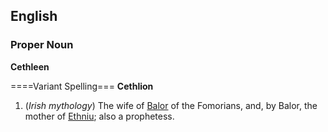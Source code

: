 ==English==

===Proper Noun===
{{Wikipedia}}
'''Cethleen'''

====Variant Spelling===
'''Cethlion'''

#(''Irish mythology'') The wife of [[Balor]] of the Fomorians, and, by Balor, the mother of [[Ethniu]]; also a prophetess.